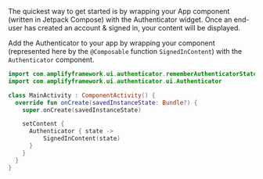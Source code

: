 The quickest way to get started is by wrapping your App component (written in Jetpack Compose) with the Authenticator widget. Once an end-user has created an account & signed in, your content will be displayed.

Add the Authenticator to your app by wrapping your component (represented here by the `@Composable` function `SignedInContent`) with the `Authenticator` component.

```kotlin
import com.amplifyframework.ui.authenticator.rememberAuthenticatorState
import com.amplifyframework.ui.authenticator.ui.Authenticator

class MainActivity : ComponentActivity() {
  override fun onCreate(savedInstanceState: Bundle?) {
    super.onCreate(savedInstanceState)

    setContent {
      Authenticator { state ->
          SignedInContent(state)
      }
    }
  }
}
```
